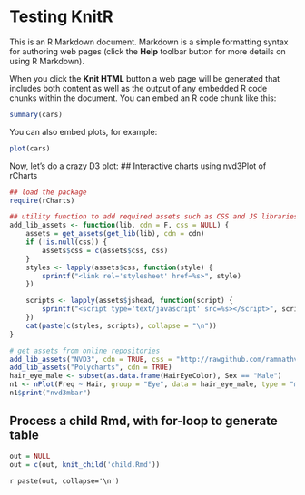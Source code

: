 Testing KnitR
========================================================

This is an R Markdown document. Markdown is a simple formatting syntax for authoring web pages (click the **Help** toolbar button for more details on using R Markdown).

When you click the **Knit HTML** button a web page will be generated that includes both content as well as the output of any embedded R code chunks within the document. You can embed an R code chunk like this:

```r
summary(cars)
```

You can also embed plots, for example:

```r
plot(cars)
```

Now, let's do a crazy D3 plot:
## Interactive charts using nvd3Plot of rCharts
```r
## load the package
require(rCharts)

## utility function to add required assets such as CSS and JS libraries
add_lib_assets <- function(lib, cdn = F, css = NULL) {
    assets = get_assets(get_lib(lib), cdn = cdn)
    if (!is.null(css)) {
        assets$css = c(assets$css, css)
    }
    styles <- lapply(assets$css, function(style) {
        sprintf("<link rel='stylesheet' href=%s>", style)
    })

    scripts <- lapply(assets$jshead, function(script) {
        sprintf("<script type='text/javascript' src=%s></script>", script)
    })
    cat(paste(c(styles, scripts), collapse = "\n"))
}

# get assets from online repositories
add_lib_assets("NVD3", cdn = TRUE, css = "http://rawgithub.com/ramnathv/rCharts/master/inst/libraries/nvd3/css/rNVD3.css")
add_lib_assets("Polycharts", cdn = TRUE)
hair_eye_male <- subset(as.data.frame(HairEyeColor), Sex == "Male")
n1 <- nPlot(Freq ~ Hair, group = "Eye", data = hair_eye_male, type = "multiBarChart")
n1$print("nvd3mbar")
```

## Process a child Rmd, with for-loop to generate table
```r
out = NULL
out = c(out, knit_child('child.Rmd'))
```
`r paste(out, collapse='\n')`